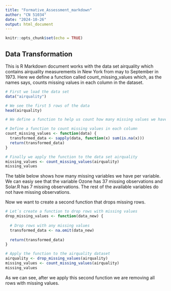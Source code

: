 ```yaml
---
title: "Formative_Assessment_markdown"
author: "CN 51034"
date: "2024-10-26"
output: html_document
---
```


```r
knitr::opts_chunk$set(echo = TRUE)
```

## Data Transformation

This is R Markdown document works with the data set airquality which contains airquality measurements in New York from may to September in 1973. Here we define a function called count_missing_values which, as the names says, counts missing values in each column in the dataset.

```r
# First we load the data set
data("airquality")

# We see the first 5 rows of the data
head(airquality)

# We define a function to help us count how many missing values we have in each column of the dataset

# Define a function to count missing values in each column
count_missing_values <- function(data) {
  transformed_data <- sapply(data, function(x) sum(is.na(x)))
  return(transformed_data)
}

# Finally we apply the function to the data set airquality
missing_values <- count_missing_values(airquality)
missing_values

```
The table below shows how many missing variables we have per variable. We can easiy see that the variable Ozone has 37 missing observations and Solar.R has 7 missing observations. The rest of the available variables do not have missing observations.

Now we want to create a second function that drops missing rows.

```r

# Let´s create a function to drop rows with missing values
drop_missing_values <- function(data_new) {
  
  # Drop rows with any missing values
  transformed_data <- na.omit(data_new)
  
  return(transformed_data)
}

# Apply the function to the airquality dataset
airquality <- drop_missing_values(airquality)
missing_values <- count_missing_values(airquality)
missing_values

```
As we can see, after we apply this second function we are removing all rows with missing values.
